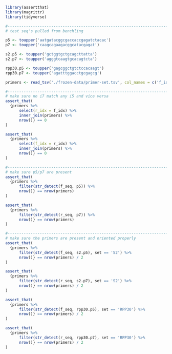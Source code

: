 

```r
library(assertthat)
library(magrittr)
library(tidyverse)

#------------------------------------------------------------------------------
# test seq's pulled from benchling

p5 <- toupper('aatgatacggcgaccaccgagatctacac')
p7 <- toupper('caagcagaagacggcatacgagat')

s2.p5 <- toupper('gctggtgctgcagcttatta')
s2.p7 <- toupper('agggtcaagtgcacagtcta')

rpp30.p5 <- toupper('gagcggctgtctccacaagt')
rpp30.p7 <- toupper('agatttggacctgcgagcg')

primers <- read_tsv('./frozen-data/primer-set.tsv', col_names = c('f_idx', 'f_seq', 'set', 'r_idx', 'r_seq'))

#------------------------------------------------------------------------------
# make sure no i7 match any i5 and vice versa
assert_that(
  {primers %>%
      select(r_idx = f_idx) %>%
      inner_join(primers) %>%
      nrow()} == 0
)

assert_that(
  {primers %>%
      select(f_idx = r_idx) %>%
      inner_join(primers) %>%
      nrow()} == 0
)

#------------------------------------------------------------------------------
# make sure p5/p7 are present
assert_that(
  {primers %>%
      filter(str_detect(f_seq, p5)) %>%
      nrow()} == nrow(primers)
)

assert_that(
  {primers %>%
      filter(str_detect(r_seq, p7)) %>%
      nrow()} == nrow(primers)
)

#------------------------------------------------------------------------------
# make sure the primers are present and oriented properly
assert_that(
  {primers %>%
      filter(str_detect(f_seq, s2.p5), set == 'S2') %>%
      nrow()} == nrow(primers) / 2
)

assert_that(
  {primers %>%
      filter(str_detect(r_seq, s2.p7), set == 'S2') %>%
      nrow()} == nrow(primers) / 2
)

assert_that(
  {primers %>%
      filter(str_detect(f_seq, rpp30.p5), set == 'RPP30') %>%
      nrow()} == nrow(primers) / 2
)

assert_that(
  {primers %>%
      filter(str_detect(r_seq, rpp30.p7), set == 'RPP30') %>%
      nrow()} == nrow(primers) / 2
)
```